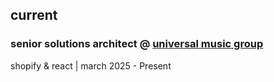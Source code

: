 ## current
### **senior solutions architect** @ [universal music group](https://www.universalmusic.com)
shopify & react | march 2025 - Present
